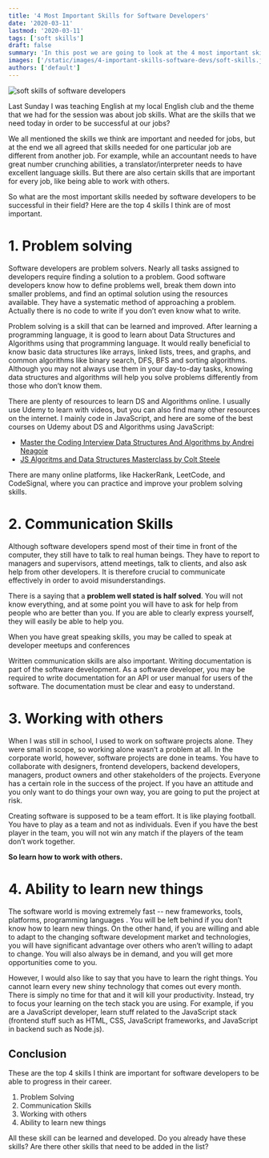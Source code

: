 ```yaml
---
title: '4 Most Important Skills for Software Developers'
date: '2020-03-11'
lastmod: '2020-03-11'
tags: ['soft skills']
draft: false
summary: 'In this post we are going to look at the 4 most important skills needed by software developers -- problem solving, communication skills, working with others (teamwork), and ability to learn new things.'
images: ['/static/images/4-important-skills-software-devs/soft-skills.jpg']
authors: ['default']
---
```


![soft skills of software developers](/static/images/4-important-skills-software-devs/soft-skills.jpg)

<ImageAttribution
  text="Image by Core Axis"
  url="https://coreaxis.com/why-soft-skills-training-is-still-trending-in-2019"
/>

Last Sunday I was teaching English at my local English club and the theme that we had for the session was about job skills. What are the skills that we need today in order to be successful at our jobs?

We all mentioned the skills we think are important and needed for jobs, but at the end we all agreed that skills needed for one particular job are different from another job. For example, while an accountant needs to have great number crunching abilities, a translator/interpreter needs to have excellent language skills. But there are also certain skills that are important for every job, like being able to work with others.

So what are the most important skills needed by software developers to be successful in their field? Here are the top 4 skills I think are of most important.

# 1. Problem solving

Software developers are problem solvers. Nearly all tasks assigned to developers require finding a solution to a problem. Good software developers know how to define problems well, break them down into smaller problems, and find an optimal solution using the resources available. They have a systematic method of approaching a problem. Actually there is no code to write if you don’t even know what to write.

Problem solving is a skill that can be learned and improved. After learning a programming language, it is good to learn about Data Structures and Algorithms using that programming language. It would really beneficial to know basic data structures like arrays, linked lists, trees, and graphs, and common algorithms like binary search, DFS, BFS and sorting algorithms. Although you may not always use them in your day-to-day tasks, knowing data structures and algorithms will help you solve problems differently from those who don’t know them.

There are plenty of resources to learn DS and Algorithms online. I usually use Udemy to learn with videos, but you can also find many other resources on the internet. I mainly code in JavaScript, and here are some of the best courses on Udemy about DS and Algorithms using JavaScript:

- [Master the Coding Interview Data Structures And Algorithms by Andrei Neagoie](https://www.udemy.com/course/master-the-coding-interview-data-structures-algorithms/)
- [JS Algoritms and Data Structures Masterclass by Colt Steele](https://www.udemy.com/course/js-algorithms-and-data-structures-masterclass/)

There are many online platforms, like HackerRank, LeetCode, and CodeSignal, where you can practice and improve your problem solving skills.

# 2. Communication Skills

Although software developers spend most of their time in front of the computer, they still have to talk to real human beings. They have to report to managers and supervisors, attend meetings, talk to clients, and also ask help from other developers. It is therefore crucial to communicate effectively in order to avoid misunderstandings.

There is a saying that a **problem well stated is half solved**. You will not know everything, and at some point you will have to ask for help from people who are better than you. If you are able to clearly express yourself, they will easily be able to help you.

When you have great speaking skills, you may be called to speak at developer meetups and conferences

Written communication skills are also important. Writing documentation is part of the software development. As a software developer, you may be required to write documentation for an API or user manual for users of the software. The documentation must be clear and easy to understand.

# 3. Working with others

When I was still in school, I used to work on software projects alone. They were small in scope, so working alone wasn’t a problem at all. In the corporate world, however, software projects are done in teams. You have to collaborate with designers, frontend developers, backend developers, managers, product owners and other stakeholders of the projects. Everyone has a certain role in the success of the project. If you have an attitude and you only want to do things your own way, you are going to put the project at risk.

Creating software is supposed to be a team effort. It is like playing football. You have to play as a team and not as individuals. Even if you have the best player in the team, you will not win any match if the players of the team don’t work together.

**So learn how to work with others.**

# 4. Ability to learn new things

The software world is moving extremely fast -- new frameworks, tools, platforms, programming languages . You will be left behind if you don’t know how to learn new things. On the other hand, if you are willing and able to adapt to the changing software development market and technologies, you will have significant advantage over others who aren’t willing to adapt to change. You will also always be in demand, and you will get more opportunities come to you.

However, I would also like to say that you have to learn the right things. You cannot learn every new shiny technology that comes out every month. There is simply no time for that and it will kill your productivity. Instead, try to focus your learning on the tech stack you are using. For example, if you are a JavaScript developer, learn stuff related to the JavaScript stack (frontend stuff such as HTML, CSS, JavaScript frameworks, and JavaScript in backend such as Node.js).

## Conclusion

These are the top 4 skills I think are important for software developers to be able to progress in their career.

1. Problem Solving
2. Communication Skills
3. Working with others
4. Ability to learn new things

All these skill can be learned and developed. Do you already have these skills? Are there other skills that need to be added in the list?
